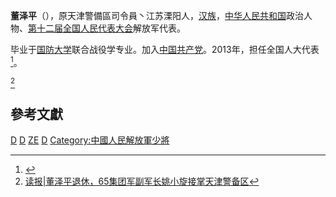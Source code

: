 '''董泽平'''（{{bd|1954年||}}），原天津警備區司令員丶江苏溧阳人，[[汉族|汉族]]，[[中华人民共和国|中华人民共和国]]政治人物、[[第十二届全国人民代表大会|第十二届全国人民代表大会]]解放军代表。

毕业于[[国防大学|国防大学]]联合战役学专业。加入[[中国共产党|中国共产党]]。2013年，担任全国人大代表<ref>{{cite news|title=全国人大代表信息-董泽平|url= http://210.82.31.1:8084/delegate/viewDelegate.action?dbid=122960|accessdate=2013-04-05|newspaper=全国人大网}}{{Dead link|date=2020年1月 |bot=InternetArchiveBot |fix-attempted=yes }}</ref>。

<ref>[http://m.thepaper.cn/kuaibao_detail.jsp?contid=1254957&from=kuaibao 读报|董泽平退休，65集团军副军长姚小旋接掌天津警备区]</ref>


==參考文獻==
{{reflist}}
{{中国政治人物小作品}}

[[Category:第十二届全国人大代表|D]]
[[Category:溧阳人|D]]
[[Category:董姓|ZE]]
[[Category:天津警备区司令员|D]]

[[Category:中國人民解放軍少將|Category:中國人民解放軍少將]]